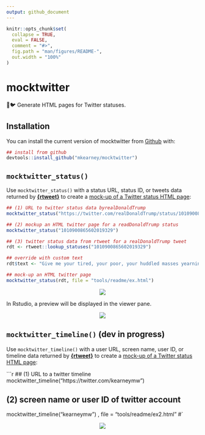 ```yaml
---
output: github_document
---
```


<!-- README.md is generated from README.Rmd. Please edit that file -->

```r
knitr::opts_chunk$set(
  collapse = TRUE,
  eval = FALSE,
  comment = "#>",
  fig.path = "man/figures/README-",
  out.width = "100%"
)
```
# mocktwitter

🐧🐦 Generate HTML pages for Twitter statuses.

## Installation

You can install the current version of mocktwitter from [Github](https://github.com) with:

```r
## install from github
devtools::install_github("mkearney/mocktwitter")
```

## `mocktwitter_status()`

Use `mocktwitter_status()` with a status URL, status ID, or tweets data returned by [**{rtweet}**](http://rtweet.info) to create a [mock-up of a Twitter status HTML page](https://htmlpreview.github.io/?https://github.com/mkearney/mocktwitter/blob/master/tools/readme/ex.html):

```r
## (1) URL to twitter status data byrealDonaldTrump
mocktwitter_status("https://twitter.com/realDonaldTrump/status/1010900865602019329")

## (2) mockup an HTML twitter page for a readDonaldTrump status
mocktwitter_status("1010900865602019329")

## (3) twitter status data from rtweet for a realDonaldTrump tweet
rdt <- rtweet::lookup_statuses("1010900865602019329")

## override with custom text
rdt$text <- "Give me your tired, your poor, your huddled masses yearning to breathe free, the wretched refuse of your teeming shore. Send these, the homeless, tempest-tossed to me, I lift my lamp beside the golden door!"

## mock-up an HTML twitter page
mocktwitter_status(rdt, file = "tools/readme/ex.html")
```

<p align="center"><img src="tools/readme/ex.png" > </p>

In Rstudio, a preview will be displayed in the viewer pane.

<p align="center"><img src="tools/readme/ex2.png" > </p>

## `mocktwitter_timeline()` (**dev in progress**)

Use `mocktwitter_timeline()` with a user URL, screen name, user ID, or timeline 
data returned by [**{rtweet}**](http://rtweet.info) to create a [mock-up of a Twitter status HTML page](https://htmlpreview.github.io/?https://github.com/mkearney/mocktwitter/blob/master/tools/readme/ex.h2tml):


```r
## (1) URL to a twitter timeline
mocktwitter_timeline("https://twitter.com/kearneymw")

## (2) screen name or user ID of twitter account
mocktwitter_timeline("kearneymw")
, file = "tools/readme/ex2.html"
#`


<p align="center"><img src="tools/readme/ex3.png" > </p>
